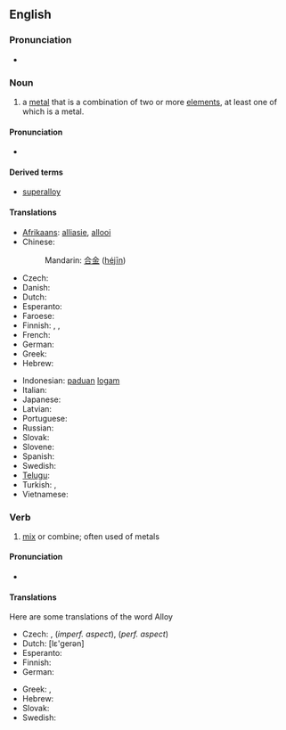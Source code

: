 ==English==
{{wikipedia}}

===Pronunciation===
*{{audio|en-us-alloy.ogg|Audio (US)}}

===Noun===
{{en-noun}}

# a [[metal]] that is a combination of two or more [[element]]s, at least one of which is a metal.

====Pronunciation====
*{{IPA|/'ælɒj/}}

====Derived terms====
*[[superalloy]]

====Translations====
{{trans-top|metal combined of more elements}}
* [[Afrikaans]]: [[alliasie]], [[allooi]]
* Chinese:
*: Mandarin: [[合金]] ([[héjīn]])
* Czech: {{t-|cs|slitina|f}}
* Danish: {{t-|da|legering|c}}
* Dutch: {{t+|nl|legering|f}}
* Esperanto: {{t-|eo|alojo|xs=Esperanto}}
* Faroese: {{t|fo|málmbland}}
* Finnish: {{t-|fi|seos}}, {{t+|fi|metalliseos}}, {{t+|fi|lejeerinki}}
* French: {{t+|fr|alliage|m}}
* German: {{t+|de|Legierung|f}}
* Greek: {{t+|el|κράμα|n|tr=kráma|sc=Grek}}
* Hebrew: {{t-|he|סגסוגת|f|sc=Hebr}}
{{trans-mid}}
* Indonesian: [[padu|paduan]] [[logam]]
* Italian: {{t+|it|lega|f}}
* Japanese: {{t|ja|合金|tr=ごうきん, gōkin}}
* Latvian: {{t|lv|sakausējums|m}}
* Portuguese: {{t+|pt|liga|f}}
* Russian: {{t+|ru|сплав|m|tr=spláv|sc=Cyrl}}
* Slovak: {{t|sk|zliatina|f}}
* Slovene: {{t+|sl|zlitina|f}}
* Spanish: {{t+|es|aleación|f}}
* Swedish: {{t+|sv|legering|c}}
* [[Telugu]]: {{t|te|మిశ్రమలోహం|tr=miSramalOhaM}}
* Turkish: {{t+|tr|alaşım}}, {{t+|tr|halita}}
* Vietnamese: {{t+|vi|hợp kim|xs=Vietnamese}}
{{trans-bottom}}

===Verb===
{{en-verb}}

# [[mix]] or combine; often used of metals

====Pronunciation====
*{{IPA|/æl'ɒj/}}

====Translations====
{{trans-top|mix or combine}} Here are some translations of the word Alloy
* Czech: {{t|cs|legovat}}, {{t|cs|slévat}} (''imperf. aspect''), {{t|cs|slít}} (''perf. aspect'')
* Dutch: {{t|nl|legeren}} [lε'gerən]
* Esperanto: {{t|eo|aloji}}
* Finnish: {{t+|fi|seostaa}}
* German: {{t|de|legieren}}
{{trans-mid}}
* Greek: {{t|el|κραματοποιώ|tr=kramatopió}}, {{t|el|νοθεύω|tr=nothévo}}
* Hebrew: {{t|he|נתך|m|tr=nétekh}}
* Slovak: {{t|sk|zliať}}
* Swedish: {{t-|sv|legera}}